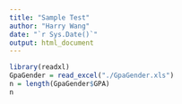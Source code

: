 ```yaml
---
title: "Sample Test"
author: "Harry Wang"
date: "`r Sys.Date()`"
output: html_document
---
```


```r
library(readxl)
GpaGender = read_excel("./GpaGender.xls")
n = length(GpaGender$GPA)
n
```

